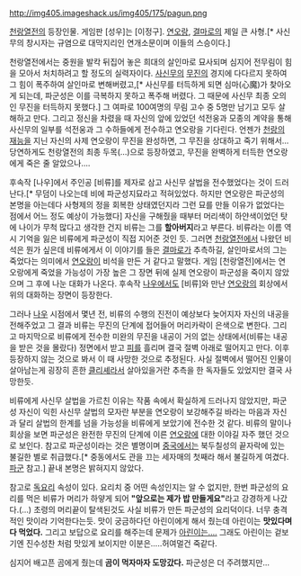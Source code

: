 http://img405.imageshack.us/img405/175/pagun.png

[[천랑열전]]의 등장인물. 게임판 [성우]는 [이정구]. [[연오랑]], [[결마로]]의 제일 큰 사형.[* 사신무의 창시자는 규염으로 대막지리인 연개소문이며 이들의 스승이다.]

천랑열전에서는 중원을 발칵 뒤집어 놓은 희대의 살인마로 묘사되며 심지어 전무림이 힘을 모아서 처치하려고 할 정도의 실력자이다. [[사신무]]의 [[무진]]의 경지에 다다르지 못하여 그 힘이 폭주하여 살인마로 변해버렸고,[* 사신무를 터득하게 되면 심마(心魔)가 찾아오게 되는데, 파군성은 이를 극복하지 못하고 폭주해 버렸다. 그 때문에 사신무 최종 오의인 무진을 터득하지 못했다.] 그 여파로 100여명의 무림 고수 중 5명만 남기고 모두 살해하고 만다. 그리고 정신을 차렸을 때 자신의 앞에 있었던 석전웅과 모종의 계약을 통해 사신무의 일부를 석전웅과 그 수하들에게 전수하고 연오랑을 기다린다. 언젠가 [[천랑의 재능]]을 지닌 자신의 사제 연오랑이 무진을 완성하면, 그 무진을 상대하고 죽기 위해서… 당연하게도 천랑열전의 최종 두목(…)으로 등장하였고, 무진을 완벽하게 터득한 연오랑에게 죽은 줄 알았으나….

후속작 [나우]에서 주인공 [비류]를 제자로 삼고 사신무 살법을 전수했었다는 것이 드러난다.[* 무덤이 나오는데 비에 파군성지묘라고 적혀있었다. 하지만 연오랑은 파군성의 본명을 아는데다 사형제의 정을 회복한 상태였던지라 그런 묘를 만들 이유가 없었다는 점에서 어느 정도 예상이 가능했다] 자신을 구해줬을 때부터 머리색이 하얀색이었던 탓에 나이가 무척 많다고 생각한 건지 비류는 그를 '''할아버지'''라고 부른다. 비류라는 이름 역시 기억을 잃은 비류에게 파군성이 직접 지어준 것인 듯. 그러면 [[천랑열전]]에서 나왔던 비석은 뭔가 싶은데 비류에게서 이 이야기를 들은 [[결마로]]가 추측하길, 살인마로서의 그는 죽었다는 의미에서 [[연오랑]]이 비석을 만든 거 같다고 말했다. 게임 [천랑열전]에서는 연오랑에게 죽었을 가능성이 가장 높은 그 장면 뒤에 실제 연오랑이 파군성을 죽이지 않았으며 그 후에 나눈 대화가 나온다. 후속작 [[나우]]에서도 [비류]와 만난 [[연오랑]]의 회상에서 위의 대화하는 장면이 등장한다.

그러나 [[나우]] 시점에서 몇년 전, 비류의 수행의 진전이 예상보다 늦어지자 자신의 내공을 전해주었고 그 결과 비류는 무진의 단계에 접어들어 머리카락이 은색으로 변한다. 그리고 마지막으로 비류에게 전수한 미완의 무진을 내공이 거의 없는 상태에서(비류는 내공을 받은 것을 몰랐다) 정면에서 받고 [[피]]를 흘리며 결국 절벽 아래로 떨어지고 만다. 이후 등장하지 않는 것으로 봐서 이 때 사망한 것으로 추정된다. 사실 절벽에서 떨어진 인물이 살아남는게 굉장히 흔한 [[클리셰]]라서 살아있을거란 추측을 한 독자들도 있었지만 결국 사망한듯.

비류에게 사신무 살법을 가르친 이유는 작품 속에서 확실하게 드러나지 않았지만, 파군성 자신이 익힌 사신무 살법의 모자란 부분을 연오랑이 보강해주길 바라는 마음과 자신과 달리 살법의 한계를 넘을 가능성을 비류에게 보았기에 전수한 것 같다. 비류의 말이나 회상을 보면 파군성은 완전한 무진의 단계에 이른 [[연오랑]]에 대한 이야길 자주 했던 것으로 보인다. 참고로 파군성이라는 것은 별명이며 [[중국]]에서는 북두칠성의 끝자락에 있는 불길한 별로 취급했다.[* 중동에서도 관을 끄는 세자매의 첫째라 해서 불길하게 여겼다. [[파군]] 참고.] 끝내 본명은 밝혀지지 않았다.

참고로 [[독요리]] 속성이 있다. 요리치 중 어떤 속성인지는 알 수 없지만, 한번 파군성의 요리를 먹은 비류가 머리가 하얗게 되어 '''"앞으로는 제가 밥 만들게요"'''라고 강경하게 나갔다.(...) 초령의 머리끝이 탈색된것도 사실 비류가 만든 파군성의 요리덕이다. 너무 충격적인 맛이라 기억한다는듯. 맛이 궁금하다던 아린이에게 해서 줬는데 아린이는 '''맛있다며 다 먹었다.''' 그리고 보답으로 요리를 해주는데 문제가 [[요리치|아린이는....]] 그래도 아린이는 겉보기엔 진수성찬 처럼 맛있게 보이지만 이분은.....허여멀건 죽같다.

심지어 배고픈 곰에게 줬는데 '''곰이 먹자마자 도망갔다.''' 파군성은 더 주려했지만...

